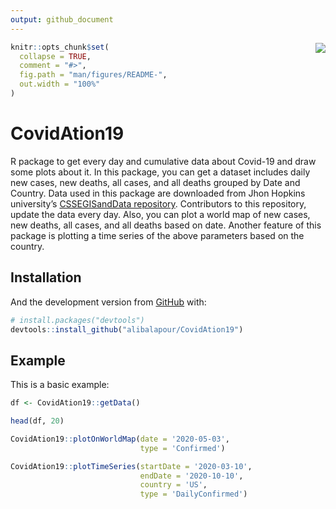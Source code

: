 ```yaml
---
output: github_document
---
```


<!-- README.md is generated from README.Rmd. Please edit that file -->

<img src="man/figures/logo.png" align="right" />

```r
knitr::opts_chunk$set(
  collapse = TRUE,
  comment = "#>",
  fig.path = "man/figures/README-",
  out.width = "100%"
)

```

# CovidAtion19

<!-- badges: start -->
<!-- badges: end -->

R package to get every day and cumulative data about Covid-19 and draw some plots about it. In this package, you can get a dataset includes daily new cases, new deaths, all cases, and all deaths grouped by Date and Country. Data used in this package are downloaded from Jhon Hopkins university's 
[CSSEGISandData repository](https://github.com/CSSEGISandData/COVID-19). Contributors to this repository, update the data every day.
Also, you can plot a world map of new cases, new deaths, all cases, and all deaths based on date.
Another feature of this package is plotting a time series of the above parameters based on the country. 

## Installation

And the development version from [GitHub](https://github.com/) with:

``` r
# install.packages("devtools")
devtools::install_github("alibalapour/CovidAtion19")
```

## Example

This is a basic example:

```r
df <- CovidAtion19::getData()
```

```r
head(df, 20)
```

```r
CovidAtion19::plotOnWorldMap(date = '2020-05-03',
                             type = 'Confirmed')
```

```r
CovidAtion19::plotTimeSeries(startDate = '2020-03-10',
                             endDate = '2020-10-10',
                             country = 'US',
                             type = 'DailyConfirmed')
```
